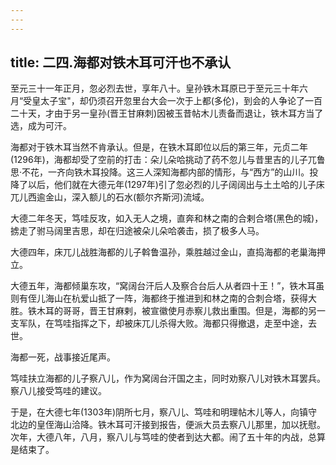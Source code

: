 ```yaml
---
---
---
```

title: 二四.海都对铁木耳可汗也不承认
---



至元三十一年正月，忽必烈去世，享年八十。皇孙铁木耳原已于至元三十年六月“受皇太子宝"，却仍须召开忽里台大会一次于上都(多伦)，到会的人争论了一百二十天，才由于另一皇孙(晋王甘麻刺)因被玉昔帖木儿责备而退让，铁木耳方当了选，成为可汗。

海都对于铁木耳当然不肯承认。但是，在铁木耳即位以后的第三年，元贞二年(1296年)，海都却受了空前的打击：朵儿朵哈挑动了药不忽儿与昔里吉的儿子兀鲁思·不花，一齐向铁木耳投降。这三人深知海都内部的情形，与“西方”的山川。投降了以后，他们就在大德元年(1297年)引了忽必烈的儿子阔阔出与土土哈的儿子床兀儿西逾金山，深入额儿的石水(额尔齐斯河)流域。

大德二年冬天，笃哇反攻，如入无人之境，直奔和林之南的合剌合塔(黑色的城)，掳走了驸马阔里吉思，却在归途被朵儿朵哈袭击，损了极多人马。

大德四年，床兀儿战胜海都的儿子斡鲁温孙，乘胜越过金山，直捣海都的老巢海押立。

大德五年，海都倾巢东攻，“窝阔台汗后人及察合台后人从者四十王！”，铁木耳虽则有侄儿海山在杭爱山抵了一阵，海都终于推进到和林之南的合刺合塔，获得大胜。铁木耳的哥哥，晋王甘麻剌，被宣徽使月赤察儿救出重围。但是，海都的另一支军队，在笃哇指挥之下，却被床兀儿杀得大败。海都只得撤退，走至中途，去世。

海都一死，战事接近尾声。

笃哇扶立海都的儿子察八儿，作为窝阔台汗国之主，同时劝察八儿对铁木耳罢兵。察八儿接受笃哇的建议。

于是，在大德七年(1303年)阴所七月，察八儿、笃哇和明理帖木儿等人，向镇守北边的皇侄海山洽降。铁木耳可汗接到报告，便派大员去察八儿那里，加以抚慰。次年，大德八年，八月，察八儿与笃哇的使者到达大都。闹了五十年的内战，总算是结束了。